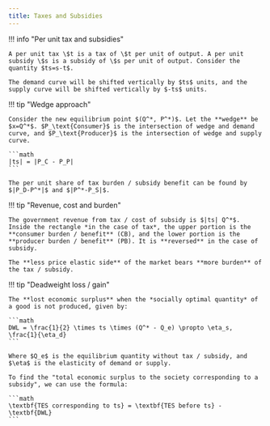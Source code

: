 ```yaml
---
title: Taxes and Subsidies
---
```


!!! info "Per unit tax and subsidies"

    A per unit tax \$t is a tax of \$t per unit of output. A per unit subsidy \$s is a subsidy of \$s per unit of output. Consider the quantity $ts=s-t$.

    The demand curve will be shifted vertically by $ts$ units, and the supply curve will be shifted vertically by $-ts$ units.

!!! tip "Wedge approach"

    Consider the new equilibrium point $(Q^*, P^*)$. Let the **wedge** be $x=Q^*$. $P_\text{Consumer}$ is the intersection of wedge and demand curve, and $P_\text{Producer}$ is the intersection of wedge and supply curve.

    ```math
    |ts| = |P_C - P_P|
    ```

    The per unit share of tax burden / subsidy benefit can be found by $|P_D-P^*|$ and $|P^*-P_S|$. 
    
!!! tip "Revenue, cost and burden"

    The government revenue from tax / cost of subsidy is $|ts| Q^*$. Inside the rectangle *in the case of tax*, the upper portion is the **consumer burden / benefit** (CB), and the lower portion is the **producer burden / benefit** (PB). It is **reversed** in the case of subsidy.

    The **less price elastic side** of the market bears **more burden** of the tax / subsidy.

!!! tip "Deadweight loss / gain"

    The **lost economic surplus** when the *socially optimal quantity* of a good is not produced, given by:

    ```math
    DWL = \frac{1}{2} \times ts \times (Q^* - Q_e) \propto \eta_s, \frac{1}{\eta_d}
    ```

    Where $Q_e$ is the equilibrium quantity without tax / subsidy, and $\eta$ is the elasticity of demand or supply.

    To find the "total economic surplus to the society corresponding to a subsidy", we can use the formula:

    ```math
    \textbf{TES corresponding to ts} = \textbf{TES before ts} - \textbf{DWL}
    ```